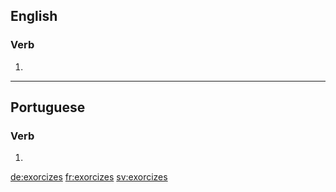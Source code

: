 ==English==

===Verb===
{{head|en|verb form}}

# {{en-third-person singular of|exorcize}}

----

==Portuguese==

===Verb===
{{pt-verb-form}}

# {{pt-verb-form-of|exorcizar}}

[[de:exorcizes]]
[[fr:exorcizes]]
[[sv:exorcizes]]